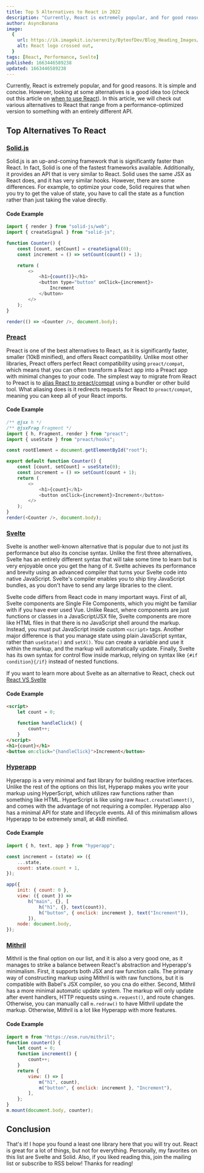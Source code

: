 ```yaml
---
title: Top 5 Alternatives to React in 2022
description: "Currently, React is extremely popular, and for good reasons. It is simple and concise. However, looking at some alternatives is a good idea too."
author: AsyncBanana
image:
  {
    url: https://ik.imagekit.io/serenity/ByteofDev/Blog_Heading_Images/React_Alternatives_sntwr1ykx,
    alt: React logo crossed out,
  }
tags: [React, Performance, Svelte]
published: 1663446589238
updated: 1663446589238
---
```



Currently, React is extremely popular, and for good reasons. It is simple and concise. However, looking at some alternatives is a good idea too (check out this article on [when to use React](https://byteofdev.com/posts/when-you-should-and-should-not-use-react/)). In this article, we will check out various alternatives to React that range from a performance-optimized version to something with an entirely different API.

## Top Alternatives To React

### [Solid.js](https://www.solidjs.com/)

Solid.js is an up-and-coming framework that is significantly faster than React. In fact, Solid is one of the fastest frameworks available. Additionally, it provides an API that is very similar to React. Solid uses the same JSX as React does, and it has very similar hooks. However, there are some differences. For example, to optimize your code, Solid requires that when you try to get the value of state, you have to call the state as a function rather than just taking the value directly.

#### Code Example

```js
import { render } from "solid-js/web";
import { createSignal } from "solid-js";

function Counter() {
	const [count, setCount] = createSignal(0);
	const increment = () => setCount(count() + 1);

	return (
		<>
			<h1>{count()}</h1>
			<button type="button" onClick={increment}>
				Increment
			</button>
		</>
	);
}

render(() => <Counter />, document.body);
```

### [Preact](https://preactjs.com/)

Preact is one of the best alternatives to React, as it is significantly faster, smaller (10kB minified), and offers React compatibility. Unlike most other libraries, Preact offers perfect React compatibility using `preact/compat`, which means that you can often transform a React app into a Preact app with minimal changes to your code. The simplest way to migrate from React to Preact is to [alias React to preact/compat](https://preactjs.com/guide/v10/getting-started#aliasing-react-to-preact) using a bundler or other build tool. What aliasing does is it redirects requests for React to `preact/compat`, meaning you can keep all of your React imports.

#### Code Example

```js
/** @jsx h */
/** @jsxFrag Fragment */
import { h, Fragment, render } from "preact";
import { useState } from "preact/hooks";

const rootElement = document.getElementById("root");

export default function Counter() {
	const [count, setCount] = useState(0);
	const increment = () => setCount(count + 1);
	return (
		<>
			<h1>{count}</h1>
			<button onClick={increment}>Increment</button>
		</>
	);
}
render(<Counter />, document.body);
```

### [Svelte](https://svelte.dev/)

Svelte is another well-known alternative that is popular due to not just its performance but also its concise syntax. Unlike the first three alternatives, Svelte has an entirely different syntax that will take some time to learn but is very enjoyable once you get the hang of it. Svelte achieves its performance and brevity using an advanced compiler that turns your Svelte code into native JavaScript. Svelte's compiler enables you to ship tiny JavaScript bundles, as you don't have to send any large libraries to the client.

Svelte code differs from React code in many important ways. First of all, Svelte components are Single File Components, which you might be familiar with if you have ever used Vue. Unlike React, where components are just functions or classes in a JavaScript/JSX file, Svelte components are more like HTML files in that there is no JavaScript shell around the markup. Instead, you must put JavaScript inside custom `<script>` tags. Another major difference is that you manage state using plain JavaScript syntax, rather than `useState()` and `setX()`. You can create a variable and use it within the markup, and the markup will automatically update. Finally, Svelte has its own syntax for control flow inside markup, relying on syntax like `{#if condition}{/if}` instead of nested functions.

If you want to learn more about Svelte as an alternative to React, check out [React VS Svelte](https://byteofdev.com/posts/when-you-should-and-should-not-use-react/)

#### Code Example

```html
<script>
	let count = 0;

	function handleClick() {
		count++;
	}
</script>
<h1>{count}</h1>
<button on:click="{handleClick}">Increment</button>
```

### [Hyperapp](https://github.com/jorgebucaran/hyperapp)

Hyperapp is a very minimal and fast library for building reactive interfaces. Unlike the rest of the options on this list, Hyperapp makes you write your markup using HyperScript, which utilizes raw functions rather than something like HTML. HyperScript is like using raw `React.createElement()`, and comes with the advantage of not requiring a compiler. Hyperapp also has a minimal API for state and lifecycle events. All of this minimalism allows Hyperapp to be extremely small, at 4kB minified.

#### Code Example

```js
import { h, text, app } from "hyperapp";

const increment = (state) => ({
	...state,
	count: state.count + 1,
});

app({
	init: { count: 0 },
	view: ({ count }) =>
		h("main", {}, [
			h("h1", {}, text(count)),
			h("button", { onclick: increment }, text("Increment")),
		]),
	node: document.body,
});
```

### [Mithril](https://mithril.js.org/)

Mithril is the final option on our list, and it is also a very good one, as it manages to strike a balance between React's abstraction and Hyperapp's minimalism. First, it supports both JSX and raw function calls. The primary way of constructing markup using Mithril is with raw functions, but it is compatible with Babel's JSX compiler, so you cna do either. Second, Mithril has a more minimal automatic update system. The markup will only update after event handlers, HTTP requests using `m.request()`, and route changes. Otherwise, you can manually call `m.redraw()` to have Mithril update the markup. Otherwise, Mithril is a lot like Hyperapp with more features.

#### Code Example

```js
import m from "https://esm.run/mithril";
function counter() {
	let count = 0;
	function increment() {
		count++;
	}
	return {
		view: () => [
			m("h1", count),
			m("button", { onclick: increment }, "Increment"),
		],
	};
}
m.mount(document.body, counter);
```

## Conclusion

That's it! I hope you found a least one library here that you will try out. React is great for a lot of things, but not for everything. Personally, my favorites on this list are Svelte and Solid. Also, if you liked reading this, join the mailing list or subscribe to RSS below! Thanks for reading!

